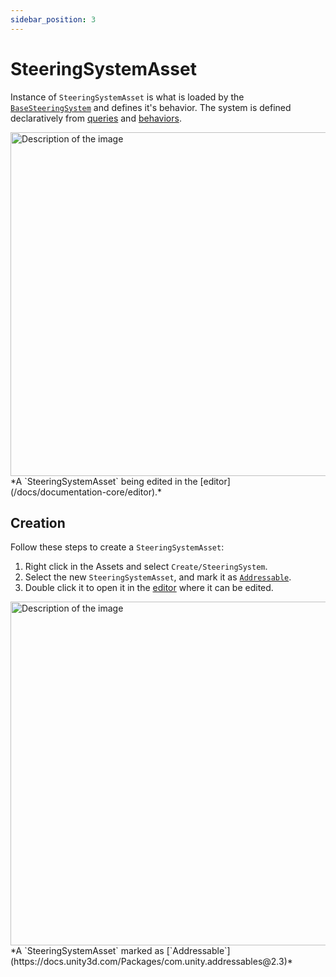 ```yaml
---
sidebar_position: 3
---
```



# SteeringSystemAsset

Instance of `SteeringSystemAsset` is what is loaded by the [`BaseSteeringSystem`](/docs/documentation-core/base-system/BaseSteeringSystem) and defines it's behavior. The system is defined declaratively from [queries](/docs/category/queries) and [behaviors](/docs/category/behaviors). 

<img src="/img/core/SteeringSystemMain.png" alt="Description of the image" width="550px"/>
*A `SteeringSystemAsset` being edited in the [editor](/docs/documentation-core/editor).*

## Creation

Follow these steps to create a `SteeringSystemAsset`:

1) Right click in the Assets and select `Create/SteeringSystem`. 
2) Select the new `SteeringSystemAsset`, and mark it as [`Addressable`](https://docs.unity3d.com/Packages/com.unity.addressables@2.3). 
3) Double click it to open it in the [editor](/docs/documentation-core/editor) where it can be edited. 

<img src="/img/core/AddressablePath.png" alt="Description of the image" width="550px"/>
*A `SteeringSystemAsset` marked as [`Addressable`](https://docs.unity3d.com/Packages/com.unity.addressables@2.3)*